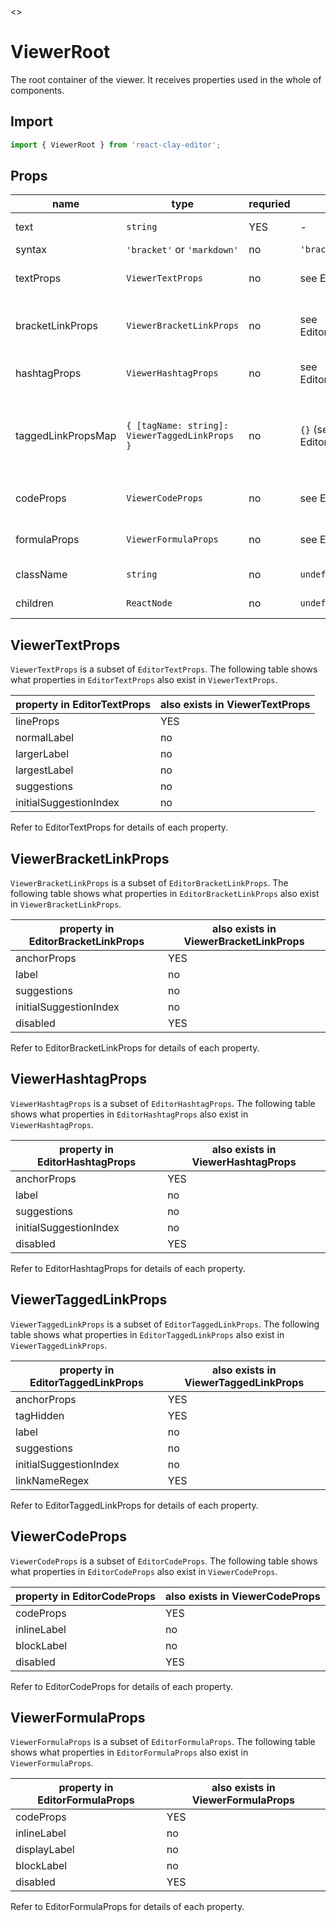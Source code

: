 
<Meta title="API/ViewerRoot" />

<Story name="Page">
  <></>
</Story>

# ViewerRoot

The root container of the viewer. It receives properties used in the whole of components.


<div style={{ display: 'flex', justifyContent: 'center' }}>
  <ApiExplanation colorized="fixed-container" />
</div>

## Import

```ts
import { ViewerRoot } from 'react-clay-editor';
```

## Props

| name               | type                                           | requried | default                                                                                                  | description                                                                                                    |
| ------------------ | ---------------------------------------------- | -------- | -------------------------------------------------------------------------------------------------------- | -------------------------------------------------------------------------------------------------------------- |
| text               | `string`                                       | YES      | -                                                                                                        | syntactic text in the viewer                                                                                   |
| syntax             | `'bracket'` or `'markdown'`                    | no       | `'bracket'`                                                                                              | syntax of the text                                                                                             |
| textProps          | `ViewerTextProps`                              | no       | see <LinkTo kind="api-editorroot--page#editortextprops">EditorTextProps</LinkTo>                         | configurations of text, a subset of EditorTextProps                                                            |
| bracketLinkProps   | `ViewerBracketLinkProps`                       | no       | see <LinkTo kind="api-editorroot--page#editorbracketlinkprops">EditorBracketLinkProps</LinkTo>           | configurations of bracket links, a subset of EditorBracketLinkProps                                            |
| hashtagProps       | `ViewerHashtagProps`                           | no       | see <LinkTo kind="api-editorroot--page#editorhashtagprops">EditorHashtagProps</LinkTo>                   | configurations of hashtags, a subset of EditorHashtagProps                                                     |
| taggedLinkPropsMap | `{ [tagName: string]: ViewerTaggedLinkProps }` | no       | `{}` (see also <LinkTo kind="api-editorroot--page#editortaggedlinkprops">EditorTaggedLinkProps</LinkTo>) | map of tag names to configurations of tagged links, a subset of `{ [tagName: string]: EditorTaggedLinkProps }` |
| codeProps          | `ViewerCodeProps`                              | no       | see <LinkTo kind="api-editorroot--page#editorcodeprops">EditorCodeProps</LinkTo>                         | configurations of code strings, a subset of EditorCodeProps                                                    |
| formulaProps       | `ViewerFormulaProps`                           | no       | see <LinkTo kind="api-editorroot--page#editorformulaprops">EditorFormulaProps</LinkTo>                   | configurations of math formulas, a subset of EditorFormulaProps                                                |
| className          | `string`                                       | no       | `undefined`                                                                                              | CSS className of ViewerRoot                                                                                    |
| children           | `ReactNode`                                    | no       | `undefined`                                                                                              | content of the component                                                                                       |

## ViewerTextProps

`ViewerTextProps` is a subset of `EditorTextProps`. The following table shows what properties in `EditorTextProps` also
exist in `ViewerTextProps`.

| property in EditorTextProps | also exists in ViewerTextProps |
| --------------------------- | ------------------------------ |
| lineProps                   | YES                            |
| normalLabel                 | no                             |
| largerLabel                 | no                             |
| largestLabel                | no                             |
| suggestions                 | no                             |
| initialSuggestionIndex      | no                             |

Refer to <LinkTo kind="api-editorroot--page#editortextprops">EditorTextProps</LinkTo> for details of each property.

## ViewerBracketLinkProps

`ViewerBracketLinkProps` is a subset of `EditorBracketLinkProps`. The following table shows what properties in
`EditorBracketLinkProps` also exist in `ViewerBracketLinkProps`.

| property in EditorBracketLinkProps | also exists in ViewerBracketLinkProps |
| ---------------------------------- | ------------------------------------- |
| anchorProps                        | YES                                   |
| label                              | no                                    |
| suggestions                        | no                                    |
| initialSuggestionIndex             | no                                    |
| disabled                           | YES                                   |

Refer to <LinkTo kind="api-editorroot--page#editorbracketlinkprops">EditorBracketLinkProps</LinkTo> for details of each
property.

## ViewerHashtagProps

`ViewerHashtagProps` is a subset of `EditorHashtagProps`. The following table shows what properties in
`EditorHashtagProps` also exist in `ViewerHashtagProps`.

| property in EditorHashtagProps | also exists in ViewerHashtagProps |
| ------------------------------ | --------------------------------- |
| anchorProps                    | YES                               |
| label                          | no                                |
| suggestions                    | no                                |
| initialSuggestionIndex         | no                                |
| disabled                       | YES                               |

Refer to <LinkTo kind="api-editorroot--page#editorhashtagprops">EditorHashtagProps</LinkTo> for details of each
property.

## ViewerTaggedLinkProps

`ViewerTaggedLinkProps` is a subset of `EditorTaggedLinkProps`. The following table shows what properties in
`EditorTaggedLinkProps` also exist in `ViewerTaggedLinkProps`.

| property in EditorTaggedLinkProps | also exists in ViewerTaggedLinkProps |
| --------------------------------- | ------------------------------------ |
| anchorProps                       | YES                                  |
| tagHidden                         | YES                                  |
| label                             | no                                   |
| suggestions                       | no                                   |
| initialSuggestionIndex            | no                                   |
| linkNameRegex                     | YES                                  |

Refer to <LinkTo kind="api-editorroot--page#editortaggedlinkprops">EditorTaggedLinkProps</LinkTo> for details of each
property.

## ViewerCodeProps

`ViewerCodeProps` is a subset of `EditorCodeProps`. The following table shows what properties in `EditorCodeProps` also
exist in `ViewerCodeProps`.

| property in EditorCodeProps | also exists in ViewerCodeProps |
| --------------------------- | ------------------------------ |
| codeProps                   | YES                            |
| inlineLabel                 | no                             |
| blockLabel                  | no                             |
| disabled                    | YES                            |

Refer to <LinkTo kind="api-editorroot--page#editorcodeprops">EditorCodeProps</LinkTo> for details of each property.

## ViewerFormulaProps

`ViewerFormulaProps` is a subset of `EditorFormulaProps`. The following table shows what properties in
`EditorFormulaProps` also exist in `ViewerFormulaProps`.

| property in EditorFormulaProps | also exists in ViewerFormulaProps |
| ------------------------------ | --------------------------------- |
| codeProps                      | YES                               |
| inlineLabel                    | no                                |
| displayLabel                   | no                                |
| blockLabel                     | no                                |
| disabled                       | YES                               |

Refer to <LinkTo kind="api-editorroot--page#editorformulaprops">EditorFormulaProps</LinkTo> for details of each
property.
